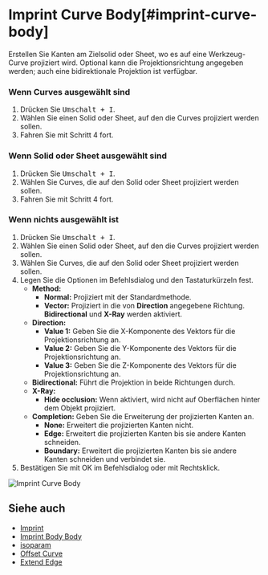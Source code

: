 
# Imprint Curve Body[#imprint-curve-body]

<Reference shortcut="Umschalt + I" command="Imprint Curve Body" button="" />

Erstellen Sie Kanten am Zielsolid oder Sheet, wo es auf eine Werkzeug-Curve projiziert wird. Optional kann die Projektionsrichtung angegeben werden; auch eine bidirektionale Projektion ist verfügbar.

### Wenn Curves ausgewählt sind

1. Drücken Sie <kbd>Umschalt + I</kbd>.
2. Wählen Sie einen Solid oder Sheet, auf den die Curves projiziert werden sollen.
3. Fahren Sie mit Schritt 4 fort.

### Wenn Solid oder Sheet ausgewählt sind

1. Drücken Sie <kbd>Umschalt + I</kbd>.
2. Wählen Sie Curves, die auf den Solid oder Sheet projiziert werden sollen.
3. Fahren Sie mit Schritt 4 fort.

### Wenn nichts ausgewählt ist

1. Drücken Sie <kbd>Umschalt + I</kbd>.
2. Wählen Sie einen Solid oder Sheet, auf den die Curves projiziert werden sollen.
3. Wählen Sie Curves, die auf den Solid oder Sheet projiziert werden sollen.
4. Legen Sie die Optionen im Befehlsdialog und den Tastaturkürzeln fest.
   - **Method:**
        - **Normal:** Projiziert mit der Standardmethode.
        - **Vector:** Projiziert in die von **Direction** angegebene Richtung. **Bidirectional** und **X-Ray** werden aktiviert.
   - **Direction:**
        - **Value 1:** Geben Sie die X-Komponente des Vektors für die Projektionsrichtung an.
        - **Value 2:** Geben Sie die Y-Komponente des Vektors für die Projektionsrichtung an.
        - **Value 3:** Geben Sie die Z-Komponente des Vektors für die Projektionsrichtung an.
   - **Bidirectional:** Führt die Projektion in beide Richtungen durch.
   - **X-Ray:** 
        - **Hide occlusion:** Wenn aktiviert, wird nicht auf Oberflächen hinter dem Objekt projiziert.
   - **Completion:** Geben Sie die Erweiterung der projizierten Kanten an.
        - **None:** Erweitert die projizierten Kanten nicht.
        - **Edge:** Erweitert die projizierten Kanten bis sie andere Kanten schneiden.
        - **Boundary:** Erweitert die projizierten Kanten bis sie andere Kanten schneiden und verbindet sie.
5. Bestätigen Sie mit OK im Befehlsdialog oder mit Rechtsklick.

![Imprint Curve Body](/img/imprint-curve-body.gif)

## Siehe auch
- [Imprint](./imprint)
- [Imprint Body Body](./imprint-body-body)
- [isoparam](./isoparam)
- [Offset Curve](./offset-curve)
- [Extend Edge](./extend-edge)

